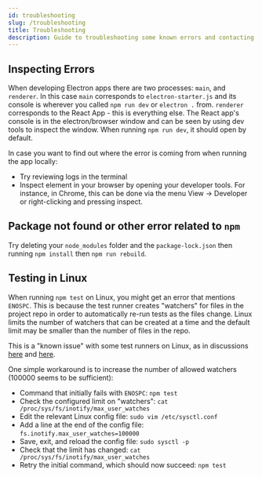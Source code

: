 ---
id: troubleshooting
slug: /troubleshooting
title: Troubleshooting
description: Guide to troubleshooting some known errors and contacting the CCV with questions
---

## Inspecting Errors

When developing Electron apps there are two processes: `main`, and `renderer`. In this case `main` corresponds to `electron-starter.js` and its console is wherever you called `npm run dev` or `electron .` from. `renderer` corresponds to the React App - this is everything else. The React app's console is in the electron/browser window and can be seen by using dev tools to inspect the window. When running `npm run dev`, it should open by default.

In case you want to find out where the error is coming from when running the app locally:

- Try reviewing logs in the terminal
- Inspect element in your browser by opening your developer tools. For instance, in Chrome, this can be done via the menu View -> Developer or right-clicking and pressing inspect.

## Package not found or other error related to `npm`

Try deleting your `node_modules` folder and the `package-lock.json` then running `npm install` then `npm run rebuild`.

## Testing in Linux

When running `npm test` on Linux, you might get an error that mentions `ENOSPC`. This is because the test runner creates "watchers" for files in the project repo in order to automatically re-run tests as the files change. Linux limits the number of watchers that can be created at a time and the default limit may be smaller than the number of files in the repo.

This is a "known issue" with some test runners on Linux, as in discussions [here](https://stackoverflow.com/questions/55763428/react-native-error-enospc-system-limit-for-number-of-file-watchers-reached) and [here](https://stackoverflow.com/questions/62206460/jest-watch-error-enospc-system-limit-for-number-of-file-watchers-reached).

One simple workaround is to increase the number of allowed watchers (100000 seems to be sufficient):

- Command that initially fails with `ENOSPC`: `npm test`
- Check the configured limit on "watchers": `cat /proc/sys/fs/inotify/max_user_watches`
- Edit the relevant Linux config file: `sudo vim /etc/sysctl.conf`
- Add a line at the end of the config file: `fs.inotify.max_user_watches=100000`
- Save, exit, and reload the config file: `sudo sysctl -p`
- Check that the limit has changed: `cat /proc/sys/fs/inotify/max_user_watches`
- Retry the initial command, which should now succeed: `npm test`
